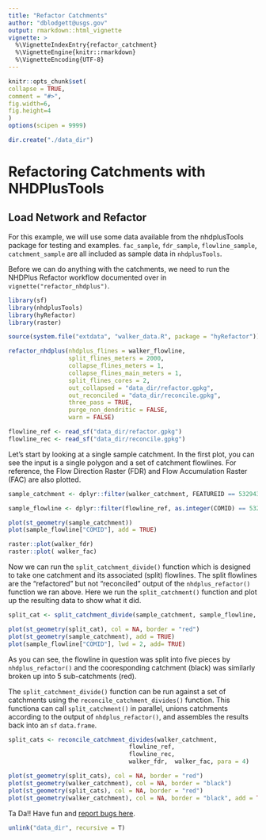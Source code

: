 ```yaml
---
title: "Refactor Catchments"
author: "dblodgett@usgs.gov"
output: rmarkdown::html_vignette
vignette: >
  %\VignetteIndexEntry{refactor_catchment}
  %\VignetteEngine{knitr::rmarkdown}
  %\VignetteEncoding{UTF-8}
---
```


  ```r
knitr::opts_chunk$set(
  collapse = TRUE,
  comment = "#>",
  fig.width=6,
  fig.height=4
)
options(scipen = 9999)
```
```r
dir.create("./data_dir")
```

# Refactoring Catchments with NHDPlusTools

## Load Network and Refactor

For this example, we will use some data available from the nhdplusTools package for testing and examples. `fac_sample`, `fdr_sample`, `flowline_sample`, `catchment_sample` are all included as sample data in `nhdplusTools`.

Before we can do anything with the catchments, we need to run the NHDPlus Refactor workflow documented over in `vignette("refactor_nhdplus")`.

```r
library(sf)
library(nhdplusTools)
library(hyRefactor)
library(raster)

source(system.file("extdata", "walker_data.R", package = "hyRefactor"))

refactor_nhdplus(nhdplus_flines = walker_flowline,
                 split_flines_meters = 2000,
                 collapse_flines_meters = 1,
                 collapse_flines_main_meters = 1,
                 split_flines_cores = 2,
                 out_collapsed = "data_dir/refactor.gpkg",
                 out_reconciled = "data_dir/reconcile.gpkg",
                 three_pass = TRUE,
                 purge_non_dendritic = FALSE,
                 warn = FALSE)

flowline_ref <- read_sf("data_dir/refactor.gpkg")
flowline_rec <- read_sf("data_dir/reconcile.gpkg")
```

Let's start by looking at a single sample catchment. In the first plot, you can see the input is a single polygon and a set of catchment flowlines. For reference, the Flow Direction Raster (FDR) and Flow Accumulation Raster (FAC) are also plotted.

```r
sample_catchment <- dplyr::filter(walker_catchment, FEATUREID == 5329435)

sample_flowline <- dplyr::filter(flowline_ref, as.integer(COMID) == 5329435)

plot(st_geometry(sample_catchment))
plot(sample_flowline["COMID"], add = TRUE)

raster::plot(walker_fdr)
raster::plot( walker_fac)
```

Now we can run the `split_catchment_divide()` function which is designed to take one catchment and its associated (split) flowlines. The split flowlines are the "refactored" but not "reconciled" output of the `nhdplus_refactor()` function we ran above. Here we run the `split_catchment()` function and plot up the resulting data to show what it did.

```r
split_cat <- split_catchment_divide(sample_catchment, sample_flowline, walker_fdr,  walker_fac)

plot(st_geometry(split_cat), col = NA, border = "red")
plot(st_geometry(sample_catchment), add = TRUE)
plot(sample_flowline["COMID"], lwd = 2, add= TRUE)
```

As you can see, the flowline in question was split into five pieces by `nhdplus_refactor()` and the cooresponding catchment (black) was similarly broken up into 5 sub-catchments (red).

The `split_catchment_divide()` function can be run against a set of catchments using the `reconcile_catchment_divides()` function. This functiona can call `split_catchment()` in parallel, unions catchments according to the output of `nhdplus_refactor()`, and assembles the results back into an `sf` `data.frame`.

```r
split_cats <- reconcile_catchment_divides(walker_catchment, 
                                  flowline_ref, 
                                  flowline_rec, 
                                  walker_fdr,  walker_fac, para = 4)

plot(st_geometry(split_cats), col = NA, border = "red")
plot(st_geometry(walker_catchment), col = NA, border = "black")
plot(st_geometry(split_cats), col = NA, border = "red")
plot(st_geometry(walker_catchment), col = NA, border = "black", add = TRUE)
```

Ta Da!! Have fun and [report bugs here](https://github.com/dblodgett-usgs/nhdplusTools/issues). 

```r
unlink("data_dir", recursive = T)
```
